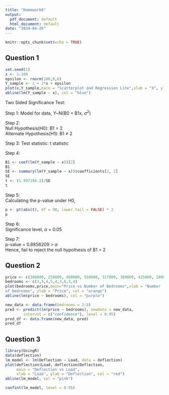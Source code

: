 ```yaml
---
title: "Homework8"
output:
  pdf_document: default
  html_document: default
date: "2024-04-26"
---
```


```r
knitr::opts_chunk$set(echo = TRUE)
```

## Question 1\

```r
set.seed(1)
x <- 1:100
epsilon <- rnorm(100,0,6) 
Y_sample <- 1 + 2*x + epsilon
plot(x,Y_sample,main = "Scatterplot and Regression Line",xlab = "X", ylab = "Sample", col = "lightblue")
abline(lm(Y_sample ~ x), col = "blue")
```

Two Sided Significance Test: \

Step 1: Model for data, Y~N(B0 + B1x, $\sigma^2$) \

Step 2: \
Null Hypothesis(H0): B1 = 2 \
Alternate Hypothesis(H1): B1 $\ne$ 2 \

Step 3: Test statistic: t statistic \

Step 4: 
```r
B1 <- coef(lm(Y_sample ~ x))[2] 
B1
SE <- summary(lm(Y_sample ~ x))$coefficients[2, 2] 
SE
t <- (1.997294-2)/SE 
t
```
Step 5: \
Calculating the p-value under H0,

```r
p <- pt(abs(t), df = 98, lower.tail = FALSE) * 2 
p
```

Step 6: \
Significance level, $\alpha$ = 0.05 \

Step 7: \
p-value = 0.8856209 > $\alpha$ \
Hence, fail to reject the null hypothesis of B1 = 2

## Question 2 \

```r
price <- c(300000, 250000, 400000, 550000, 317000, 389000, 425000, 289000, 389000)
bedrooms <- c(3,3,4,5,4,3,6,3,4)
plot(bedrooms,price,main="Price vs Number of Bedrooms",xlab = "Number
of bedrooms", ylab = "Price", col = "orange") 
abline(lm(price ~ bedrooms), col = "purple")

new_data <- data.frame(bedrooms = 2:8)
pred <- predict(lm(price ~ bedrooms), newdata = new_data, 
        interval = c("confidence"), level = 0.95)
pred_df <- data.frame(new_data, pred)
pred_df
```


## Question 3

```r
library(UsingR)
data(deflection)
lm_model <- lm(Deflection ~ Load, data = deflection)
plot(deflection$Load, deflection$Deflection, 
     main = "Deflection vs Load",
     xlab = "Load", ylab = "Deflection", col = "red")
abline(lm_model, col = "pink")

confint(lm_model, level = 0.95)
```

